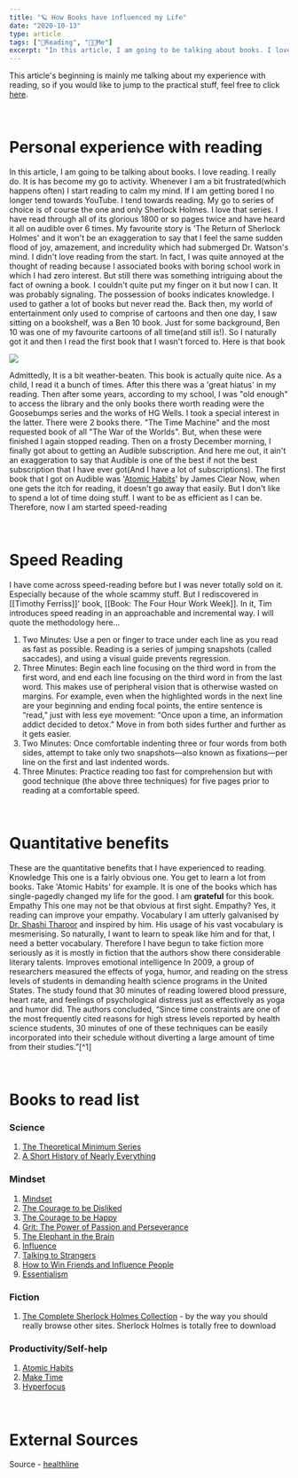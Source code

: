 ```yaml
---
title: "🪐 How Books have influenced my Life"
date: "2020-10-13"
type: article
tags: ["📖Reading", "👨‍🔬Me"]
excerpt: "In this article, I am going to be talking about books. I love reading. I really do. It is has become my go to activity. Whenever I am..."
---
```


This article's beginning is mainly me talking about my experience with reading, so if you would like to jump to the practical stuff, feel free to click [here](#practical).

<br />

# Personal experience with reading

In this article, I am going to be talking about books. I love reading. I really do. It is has become my go to activity. Whenever I am a bit frustrated(which happens often) I start reading to calm my mind. If I am getting bored I no longer tend towards YouTube. I tend towards reading. My go to series of choice is of course the one and only Sherlock Holmes. I love that series. I have read through all of its glorious 1800 or so pages twice and have heard it all on audible over 6 times. My favourite story is 'The Return of Sherlock Holmes' and it won't be an exaggeration to say that I feel the same sudden flood of joy, amazement, and incredulity which had submerged Dr. Watson's mind.
I didn't love reading from the start. In fact, I was quite annoyed at the thought of reading because I associated books with boring school work in which I had zero interest. But still there was something intriguing about the fact of owning a book. I couldn't quite put my finger on it but now I can. It was probably signaling. The possession of books indicates knowledge. I used to gather a lot of books but never read the. Back then, my world of entertainment only used to comprise of cartoons and then one day, I saw sitting on a bookshelf, was a Ben 10 book. Just for some background, Ben 10 was one of my favourite cartoons of all time(and still is!). So I naturally got it and then I read the first book that I wasn't forced to. Here is that book

<img
  src="https://firebasestorage.googleapis.com/v0/b/firescript-577a2.appspot.com/o/imgs%2Fapp%2FMrSikand%2Fa-ty9Pou9T.jpeg?alt=media&token=dfe2c147-5e62-4cf4-ae2b-ded9df28b504"
  className="img-fluid"
/>

Admittedly, It is a bit weather-beaten. This book is actually quite nice. As a child, I read it a bunch of times.
After this there was a 'great hiatus' in my reading. Then after some years, according to my school, I was "old enough" to access the library and the only books there worth reading were the Goosebumps series and the works of HG Wells. I took a special interest in the latter. There were 2 books there. "The Time Machine" and the most requested book of all "The War of the Worlds". But, when these were finished I again stopped reading.
Then on a frosty December morning, I finally got about to getting an Audible subscription. And here me out, it ain't an exaggeration to say that Audible is one of the best if not the best subscription that I have ever got(And I have a lot of subscriptions). The first book that I got on Audible was '[Atomic Habits](https://www.amazon.in/Atomic-Habits-James-Clear/dp/1847941834/ref=sr_1_1?dchild=1&keywords=atomic+habits&qid=1602594373&sr=8-1)' by James Clear
Now, when one gets the itch for reading, it doesn't go away that easily. But I don't like to spend a lot of time doing stuff. I want to be as efficient as I can be. Therefore, now I am started speed-reading

<br />

<h1 id="practical">Speed Reading</h1>

I have come across speed-reading before but I was never totally sold on it. Especially because of the whole scammy stuff. But I rediscovered in [[Timothy Ferriss]]' book, [[Book: The Four Hour Work Week]]. In it, Tim introduces speed reading in an approachable and incremental way. I will quote the methodology here...

1. Two Minutes: Use a pen or finger to trace under each line as you read as fast as possible. Reading is a series of jumping snapshots (called saccades), and using a visual guide prevents regression.
2. Three Minutes: Begin each line focusing on the third word in from the first word, and end each line focusing on the third word in from the last word. This makes use of peripheral vision that is otherwise wasted on margins. For example, even when the highlighted words in the next line are your beginning and ending focal points, the entire sentence is “read,” just with less eye movement: “Once upon a time, an information addict decided to detox.” Move in from both sides further and further as it gets easier.
3. Two Minutes: Once comfortable indenting three or four words from both sides, attempt to take only two snapshots—also known as fixations—per line on the first and last indented words.
4. Three Minutes: Practice reading too fast for comprehension but with good technique (the above three techniques) for five pages prior to reading at a comfortable speed.

<br />

# Quantitative benefits

These are the quantitative benefits that I have experienced to reading.
Knowledge
This one is a fairly obvious one. You get to learn a lot from books. Take 'Atomic Habits' for example. It is one of the books which has single-pagedly changed my life for the good. I am **grateful** for this book.
Empathy
This one may not be that obvious at first sight. Empathy? Yes, it reading can improve your empathy.
Vocabulary
I am utterly galvanised by [Dr. Shashi Tharoor](https://shashitharoor.in/) and inspired by him. His usage of his vast vocabulary is mesmerising. So naturally, I want to learn to speak like him and for that, I need a better vocabulary. Therefore I have begun to take fiction more seriously as it is mostly in fiction that the authors show there considerable literary talents.
Improves emotional intelligence
In 2009, a group of researchers measured the effects of yoga, humor, and reading on the stress levels of students in demanding health science programs in the United States. The study found that 30 minutes of reading lowered blood pressure, heart rate, and feelings of psychological distress just as effectively as yoga and humor did. The authors concluded, “Since time constraints are one of the most frequently cited reasons for high stress levels reported by health science students, 30 minutes of one of these techniques can be easily incorporated into their schedule without diverting a large amount of time from their studies.”[^1]

<br />

# Books to read list

<h3 style={{ color: "rgb(250, 110, 18)" }}>Science</h3>

1. [The Theoretical Minimum Series](https://theoreticalminimum.com/)
2. [A Short History of Nearly Everything](https://www.amazon.in/dp/B0035OC7VI/ref=dp-kindle-redirect?_encoding=UTF8&btkr=1)

<h3 style={{ color: "rgb(250, 110, 18)" }}>Mindset</h3>

1. [Mindset](https://www.amazon.in/Mindset-Updated-Changing-Fulfil-Potential-ebook/dp/B01M036N60/ref=sr_1_1?dchild=1&keywords=mindset&qid=1602592720&s=digital-text&sr=1-1)
2. [The Courage to be Disliked](https://www.amazon.in/dp/B074TWG8V7/ref=dp-kindle-redirect?_encoding=UTF8&btkr=1)
3. [The Courage to be Happy](https://www.amazon.in/Courage-Happy-True-Contentment-Power-ebook/dp/B07KQQTVKD/ref=sr_1_1?dchild=1&keywords=The+Courage+to+be+Happy&qid=1602592820&s=digital-text&sr=1-1)
4. [Grit: The Power of Passion and Perseverance](https://www.amazon.in/Grit-Passion-Perseverance-Angela-Duckworth-ebook/dp/B019CGY2ZG/ref=sr_1_1?crid=2QUQZ86LWJ4F5&dchild=1&keywords=grit+angela+duckworth&qid=1602592851&s=digital-text&sprefix=Grit+by+answ%2Cdigital-text%2C337&sr=1-1)
5. [The Elephant in the Brain](https://www.amazon.in/Elephant-Brain-Hidden-Motives-Everyday-ebook/dp/B077GZT9Q1/ref=sr_1_1?dchild=1&keywords=The+elephant+in+the+brain&qid=1602592931&s=digital-text&sr=1-1)
6. [Influence](https://www.amazon.in/Influence-Psychology-Persuasion-Business-Essentials-ebook/dp/B002BD2UUC/ref=sr_1_3?dchild=1&keywords=Influence&qid=1602593067&s=digital-text&sr=1-3)
7. [Talking to Strangers](https://www.amazon.in/Talking-Strangers-Should-about-People-ebook/dp/B07NC11JGM/ref=sr_1_1?dchild=1&keywords=Talking+to+strangers&qid=1602593043&s=digital-text&sr=1-1)
8. [How to Win Friends and Influence People](https://www.amazon.in/How-Win-Friends-Influence-People/dp/B0000CINRW/ref=sr_1_2_sspa?crid=264WL21NXKEV1&dchild=1&keywords=how+to+win+friends+and+influence+people&qid=1602593017&s=digital-text&sprefix=how+to+win+frein%2Cdigital-text%2C377&sr=1-2-spons&psc=1&spLa=ZW5jcnlwdGVkUXVhbGlmaWVyPUFPTlFINVNMQlY0NUomZW5jcnlwdGVkSWQ9QTAxMzQxMDkxMjZLWUpNTjNQRkVaJmVuY3J5cHRlZEFkSWQ9QTAzNDMyMjUxMU9FSUZGMU5XUU5VJndpZGdldE5hbWU9c3BfYXRmJmFjdGlvbj1jbGlja1JlZGlyZWN0JmRvTm90TG9nQ2xpY2s9dHJ1ZQ==)
9. [Essentialism](https://www.amazon.in/Essentialism-Greg-McKeown/dp/0753555166/ref=sr_1_3?dchild=1&keywords=essentialism&qid=1602593318&sr=8-3)

<h3 style={{ color: "rgb(250, 110, 18)" }}>Fiction</h3>

1. [The Complete Sherlock Holmes Collection](https://sherlock-holm.es/) - by the way you should really browse other sites. Sherlock Holmes is totally free to download

<h3 style={{ color: "rgb(250, 110, 18)" }}>Productivity/Self-help</h3>

1. [Atomic Habits](https://www.amazon.in/Atomic-Habits-James-Clear/dp/1847941834/ref=sr_1_1?dchild=1&keywords=atomic+habits&qid=1602594373&sr=8-1)
2. [Make Time](https://www.amazon.in/Make-Time-Jake-Zeratsky-Knapp/dp/0593079582/ref=sr_1_1?dchild=1&keywords=make+time&qid=1602594462&sr=8-1)
3. [Hyperfocus](https://www.amazon.in/Hyperfocus-Work-Less-Achieve-More/dp/1509866116/ref=sr_1_1?dchild=1&keywords=Hyperfocus&qid=1602594497&sr=8-1)

<br />

# External Sources

<p id="fn-1">
  Source -
  <a href="https://www.healthline.com/health/benefits-of-reading-books#reduces-stress">
    healthline
  </a>
</p>
